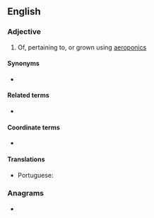 ==English==

===Adjective===
{{en-adj|-}}

# Of, pertaining to, or grown using [[aeroponics]]

====Synonyms====
* {{l|en|airponic}}

====Related terms====
* {{l|en|fogponic}}

====Coordinate terms====
* {{l|en|hydroponic}}

====Translations====
{{trans-top|pertaining to aeroponics}}
* Portuguese: {{t|pt|aeropônico}} {{qualifier|Brazil}}
{{trans-mid}}
{{trans-bottom}}

===Anagrams===
* {{anagrams|en|a=aceinoopr|Cooperian}}